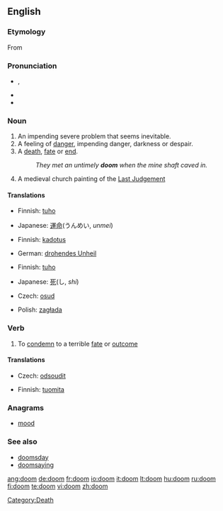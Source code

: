 {{see|Doom|dom|Dom|DOM|-dom}}
==English==

===Etymology===
From {{etyl|ang}} {{term|dom|dōm|[[judgement]]}}

===Pronunciation===
* {{IPA|/duːm/}}, {{SAMPA|/du:m/}}
* {{audio|en-us-doom.ogg|Audio (US)}}
* {{rhymes|uːm}}

===Noun===
{{en-noun}}

# An impending severe problem that seems inevitable.
# A feeling of [[danger]], impending danger, darkness or despair.
# A [[death]], [[fate]] or [[end]].
#: ''They met an untimely '''doom''' when the mine shaft caved in.''
# A medieval church painting of the [[Last Judgement]]

====Translations====
{{trans-top|an impending severe problem}}
* Finnish: [[tuho]]
{{trans-mid}}
* Japanese: [[運命]](うんめい, ''unmei'')
{{trans-bottom}}
{{trans-top|a feeling of danger}}
* Finnish: [[kadotus]]
{{trans-mid}}
* German: [[drohendes Unheil]] {{n}}
{{trans-bottom}}
{{trans-top|a death}}
* Finnish: [[tuho]]
{{trans-mid}}
* Japanese: [[死]](し, ''shi'')
{{trans-bottom}}
{{trans-top|a medieval church painting}}
{{trans-mid}}
{{trans-bottom}}
{{checktrans-top}}
* Czech: [[osud]] {{m}}
{{checktrans-mid}}
* Polish: [[zagłada]]
{{checktrans-bottom}}

===Verb===
{{en-verb}}

# To [[condemn]] to a terrible [[fate]] or [[outcome]]

====Translations====
{{trans-top|To condemn to a terrible fate or outcome}}
* Czech: [[odsoudit]]
{{trans-mid}}
* Finnish: [[tuomita]]
{{trans-bottom}}

===Anagrams===
* [[mood]]

===See also===
* [[doomsday]]
* [[doomsaying]]

[[Category:Death]]

[[ang:doom]]
[[de:doom]]
[[fr:doom]]
[[io:doom]]
[[it:doom]]
[[lt:doom]]
[[hu:doom]]
[[ru:doom]]
[[fi:doom]]
[[te:doom]]
[[vi:doom]]
[[zh:doom]]